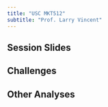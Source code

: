 ```yaml
---
title: "USC MKT512"
subtitle: "Prof. Larry Vincent"
---
```


## Session Slides

<!-- 1. [Course Introduction](https://m512-01-231-intro-77f892.netlify.app/) -->
<!-- 2. [Customer Centricity](https://m512-02-231-custcentricity-d04f20.netlify.app/) -->
<!-- 3. [NPS and Customer Profit](https://m512-03-nps-56ef92.netlify.app/) -->
<!-- 4. [Basic CLV](https://m512-231-04-clv-1-1aea65.netlify.app/) -->
<!-- 5. [Advanced CLV](https://m512-05-clv-3-2f2b1e.netlify.app/) -->
<!-- 6. [Qual Intro](https://m512-06-qual-intro-a9e388.netlify.app/) -->
<!-- 7. [Interviewing](https://m512-07-interviewing-490567.netlify.app/) -->
<!-- 8. [Relationship Templates](https://m512-231-08-relationships-7a0fc2.netlify.app/) -->
<!-- 9. [Segmentation: Hecuba A](https://m512-19-segmentation-1-46dd2b.netlify.app/) -->
<!-- 10. [Clustering: Hecuba C](https://m512-12-hecuba-clusters-fd248b.netlify.app/) -->
<!-- 11. [Random Forest: Hecuba E](https://m512-hecuba-random-forest-220c44.netlify.app/) -->
<!-- 12. [Experimental Research](https://m512-13-experimental-eb8186.netlify.app) -->
<!-- 13. [Artea A: Analysis](https://m512-14-artea-a-1fa9e2.netlify.app/#/artea-a) -->
<!-- 14. [Artea B: Analysis](https://m512-15-artea-b-ab91dc.netlify.app/) -->
<!-- 15. [Aspen Homegoods](https://m512-aspen-a-deck-45582c.netlify.app/) -->
<!-- 16. [Apex A](https://m512-s231-apex-a-911608.netlify.app/) -->
<!-- 17. [Apex A: Detailed Analysis](https://m512-s231-apex-a-analysis-5d7013.netlify.app/) -->
<!-- 18. [Apex B: Detailed Analysis](https://mkt512-18-apex-b-11dd4c.netlify.app/) -->
<!-- 19. [Factor Analysis](https://m512-17-factors-ae79fa.netlify.app/) -->



## Challenges

<!-- - [C1 - Cardinal Wealth Management](https://m512-c1-cwm-analysis-093fff.netlify.app/) -->
<!-- - [C2 - Hecuba C](https://m512-hecuba-c-analysis-17025e.netlify.app/) -->
<!-- - [C3 - Hecuba D](https://m512-c3-hecuba-d-e95950.netlify.app/) -->
<!-- - [C4 - Aspen Home: Linear Regression](https://m512-aspen-a-analysis-e91c13.netlify.app/) -->
<!-- - [C5 - Aspen Home: Logistic Regression](https://m512-aspen-b-analysis-9a3697.netlify.app/) -->

## Other Analyses
<!-- - [IA2: Professor's Analysis](https://m512-a2-moonshot-analysis-2212fd.netlify.app/) -->
